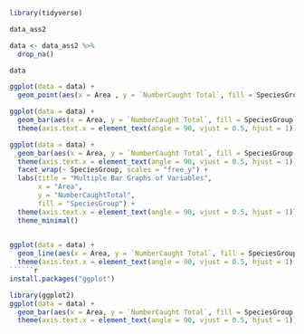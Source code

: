 ```r
library(tidyverse)
```
```r
data_ass2

data <- data_ass2 %>% 
  drop_na()

data
```



```r
ggplot(data = data) + 
  geom_point(aes(x = Area , y = `NumberCaught Total`, fill = SpeciesGroup, colour = SpeciesGroup), stat = "identity")


```





```r
ggplot(data = data) + 
  geom_bar(aes(x = Area, y = `NumberCaught Total`, fill = SpeciesGroup, colour = SpeciesGroup), stat = "identity") +
  theme(axis.text.x = element_text(angle = 90, vjust = 0.5, hjust = 1))
```

```r
ggplot(data = data) + 
  geom_bar(aes(x = Area, y = `NumberCaught Total`, fill = SpeciesGroup, colour = SpeciesGroup), stat = "identity") +
  theme(axis.text.x = element_text(angle = 90, vjust = 0.5, hjust = 1)) +
  facet_wrap(~ SpeciesGroup, scales = "free_y") +
  labs(title = "Multiple Bar Graphs of Variables",
       x = "Area",
       y = "NumberCaughtTotal",
       fill = "SpeciesGroup") +
  theme(axis.text.x = element_text(angle = 90, vjust = 0.5, hjust = 1))
  theme_minimal()
  
```



```r
ggplot(data = data) + 
  geom_line(aes(x = Area, y = `NumberCaught Total`, fill = SpeciesGroup, colour = SpeciesGroup), stat = "identity") +
  theme(axis.text.x = element_text(angle = 90, vjust = 0.5, hjust = 1))
``````r
install.packages("ggplot")
```
```r
library(ggplot2)
ggplot(data = data) + 
  geom_bar(aes(x = Area, y = `NumberCaught Total`, fill = SpeciesGroup, colour = SpeciesGroup), stat = "identity") +
  theme(axis.text.x = element_text(angle = 90, vjust = 0.5, hjust = 1))

```



